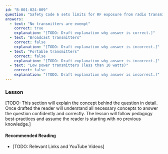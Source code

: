 ```yaml
---
id: "B-001-024-009"
question: "Safety Code 6 sets limits for RF exposure from radio transmitters. Which types of transmitters are exempt from regulation?"
answers:
  - text: "No transmitters are exempt"
    correct: true
    explanation: "[TODO: Draft explanation why answer is correct.]"
  - text: "Broadcast transmitters"
    correct: false
    explanation: "[TODO: Draft explanation why answer is incorrect.]"
  - text: "Portable transmitters"
    correct: false
    explanation: "[TODO: Draft explanation why answer is incorrect.]"
  - text: "Low power transmitters (less than 10 watts)"
    correct: false
    explanation: "[TODO: Draft explanation why answer is incorrect.]"
---
```


### Lesson

[TODO: This section will explain the concept behind the question in detail. Once drafted the reader will understand all necessary concepts to answer the question confidently and correctly. The lesson will follow pedagogy best-practices and assume the reader is starting with no previous knowledge.]

#### Recommended Reading

- [TODO: Relevant Links and YouTube Videos]
